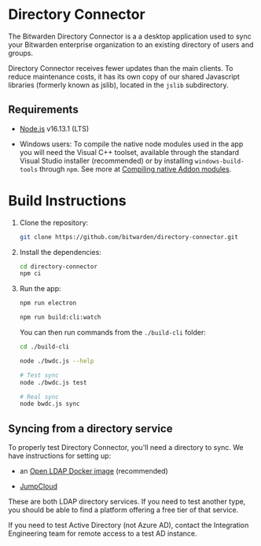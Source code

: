 
# Directory Connector

The Bitwarden Directory Connector is a a desktop application used to sync your Bitwarden enterprise
organization to an existing directory of users and groups.

Directory Connector receives fewer updates than the main clients. To reduce maintenance costs, it
has its own copy of our shared Javascript libraries (formerly known as jslib), located in the
`jslib` subdirectory.

## Requirements

- [Node.js](https://nodejs.org/) v16.13.1 (LTS)

- Windows users: To compile the native node modules used in the app you will need the Visual C++
  toolset, available through the standard Visual Studio installer (recommended) or by installing
  `windows-build-tools` through `npm`. See more at
  [Compiling native Addon modules](https://github.com/Microsoft/nodejs-guidelines/blob/master/windows-environment.md#compiling-native-addon-modules).

# Build Instructions

1.  Clone the repository:

    ```bash
    git clone https://github.com/bitwarden/directory-connector.git
    ```

2.  Install the dependencies:

    ```bash
    cd directory-connector
    npm ci
    ```

3.  Run the app:

    <Tabs>

    <TabItem value="gui" label="GUI" default>

    ```bash
    npm run electron
    ```

    </TabItem>

    <TabItem value="cli" label="CLI">

    ```bash
    npm run build:cli:watch
    ```

    You can then run commands from the `./build-cli` folder:

    ```bash
    cd ./build-cli

    node ./bwdc.js --help

    # Test sync
    node ./bwdc.js test

    # Real sync
    node bwdc.js sync
    ```

    </TabItem>

    </Tabs>

## Syncing from a directory service

To properly test Directory Connector, you'll need a directory to sync. We have instructions for
setting up:

- an [Open LDAP Docker image](./open-ldap.md) (recommended)

- [JumpCloud](./jumpcloud.md)

These are both LDAP directory services. If you need to test another type, you should be able to find
a platform offering a free tier of that service.

<bitwarden>

If you need to test Active Directory (not Azure AD), contact the Integration Engineering team for
remote access to a test AD instance.

</bitwarden>
